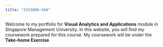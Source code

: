 ```yaml
---
title: "ISSS608-VAA"
---
```


Welcome to my portfolio for <b> Visual Analytics and Applications</b> module in Singapore Management University. In this website, you will find my coursework prepared for this course. My coursework will be under the <b>Take-home Exercise</b>
